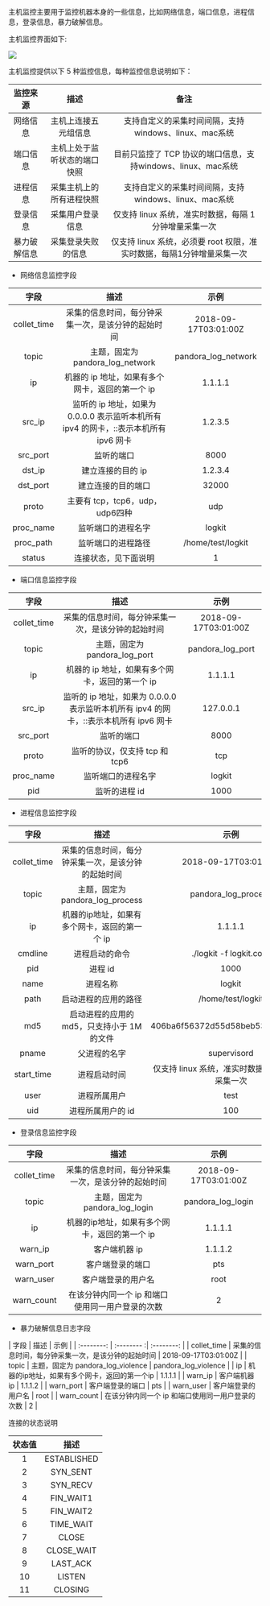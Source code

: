 主机监控主要用于监控机器本身的一些信息，比如网络信息，端口信息，进程信息，登录信息，暴力破解信息。

主机监控界面如下:

![](https://dn-odum9helk.qbox.me/FjmFCIdakNdFkbV-STdzCJAlCc74)

主机监控提供以下 5 种监控信息，每种监控信息说明如下：

| 监控来源 | 描述       | 备注      |
| :--------: | :--------: | :--------: |
| 网络信息  | 主机上连接五元组信息    | 支持自定义的采集时间间隔，支持windows、linux、mac系统     |
| 端口信息  | 主机上处于监听状态的端口快照    | 目前只监控了 TCP 协议的端口信息，支持windows、linux、mac系统   |
| 进程信息  | 采集主机上的所有进程快照    |  支持自定义的采集时间间隔，支持windows、linux、mac系统  |
| 登录信息  | 采集用户登录信息    | 仅支持 linux 系统，准实时数据，每隔 1 分钟增量采集一次   |
| 暴力破解信息  | 采集登录失败的信息    | 仅支持 linux 系统，必须要 root 权限，准实时数据，每隔1分钟增量采集一次   |  

* 网络信息监控字段

| 字段 | 描述       | 示例      |
| :--------: | :--------: | :--------: |
| collet_time  | 采集的信息时间，每分钟采集一次，是该分钟的起始时间    | 2018-09-17T03:01:00Z     |
| topic  | 主题，固定为 pandora_log_network    | pandora_log_network   |
| ip  | 机器的 ip 地址，如果有多个网卡，返回的第一个 ip    |  1.1.1.1  |
| src_ip  | 监听的 ip 地址，如果为 0.0.0.0 表示监听本机所有 ipv4 的网卡，::表示本机所有 ipv6 网卡    | 1.2.3.5   |
| src_port  | 监听的端口    | 8000   |
| dst_ip  | 建立连接的目的 ip    | 1.2.3.4   |
| dst_port  | 建立连接的目的端口    | 32000   |
| proto  | 主要有 tcp，tcp6，udp，udp6四种    | udp   |
| proc_name  | 监听端口的进程名字    | logkit   |
| proc_path  | 监听端口的进程路径    | /home/test/logkit   |
| status  | 连接状态，见下面说明    | 1   |


* 端口信息监控字段

| 字段 | 描述       | 示例      |
| :--------: | :--------: | :--------: |
| collet_time  | 采集的信息时间，每分钟采集一次，是该分钟的起始时间    | 2018-09-17T03:01:00Z     |
| topic  | 主题，固定为 pandora_log_port    | pandora_log_port   |
| ip  | 机器的 ip 地址，如果有多个网卡，返回的第一个 ip    |  1.1.1.1  |
| src_ip  | 监听的 ip 地址，如果为 0.0.0.0 表示监听本机所有 ipv4 的网卡，::表示本机所有 ipv6 网卡    | 127.0.0.1   |
| src_port  | 监听的端口    | 8000   |
| proto  | 监听的协议，仅支持 tcp 和 tcp6    | tcp   |
| proc_name  | 监听端口的进程名字    | logkit   |
| pid  | 监听的进程 id    | 1000   |

* 进程信息监控字段

| 字段 | 描述       | 示例      |
| :--------: | :--------: | :--------: |
| collet_time  | 采集的信息时间，每分钟采集一次，是该分钟的起始时间    | 2018-09-17T03:01:00Z     |
| topic  | 主题，固定为 pandora_log_process    | pandora_log_process   |
| ip  | 机器的ip地址，如果有多个网卡，返回的第一个 ip    |  1.1.1.1  |
| cmdline  | 进程启动的命令    | ./logkit -f logkit.conf   |
| pid  | 进程 id    | 1000  |
| name  | 进程名称    | logkit   |
| path  | 启动进程的应用的路径    | /home/test/logkit   |
| md5  | 启动进程的应用的 md5，只支持小于 1M的文件    | 406ba6f56372d55d58beb532ee7195d0   |
| pname  | 父进程的名字    | supervisord   |
| start_time  | 进程启动时间    | 仅支持 linux 系统，准实时数据，每隔1分钟采集一次   |
| user  | 进程所属用户    | test   |
| uid  | 进程所属用户的 id    | 100  |

* 登录信息监控字段

| 字段 | 描述       | 示例      |
| :--------: | :--------: | :--------: |
| collet_time  | 采集的信息时间，每分钟采集一次，是该分钟的起始时间    | 2018-09-17T03:01:00Z     |
| topic  | 主题，固定为 pandora_log_login    | pandora_log_login   |
| ip  | 机器的ip地址，如果有多个网卡，返回的第一个 ip    |  1.1.1.1  |
| warn_ip  | 客户端机器 ip    | 1.1.1.2   |
| warn_port  | 客户端登录的端口    | pts   |
| warn_user  | 客户端登录的用户名    | root   |
| warn_count  | 在该分钟内同一个 ip 和端口使用同一用户登录的次数    | 2   |

* 暴力破解信息日志字段

| 字段 | 描述       | 示例      |
| :--------: | :-------- :| :--------: |
| collet_time  | 采集的信息时间，每分钟采集一次，是该分钟的起始时间    | 2018-09-17T03:01:00Z     |
| topic  | 主题，固定为 pandora_log_violence    | pandora_log_violence   |
| ip  | 机器的ip地址，如果有多个网卡，返回的第一个ip    |  1.1.1.1  |
| warn_ip  | 客户端机器 ip    | 1.1.1.2   |
| warn_port  | 客户端登录的端口    | pts   |
| warn_user  | 客户端登录的用户名    | root   |
| warn_count  | 在该分钟内同一个 ip 和端口使用同一用户登录的次数    | 2   |

连接的状态说明

| 状态值 | 描述       | 
| :--------: | :--------: |
| 1  | ESTABLISHED    |
| 2  | SYN_SENT    |
| 3  | SYN_RECV    |
| 4  | FIN_WAIT1    |
| 5  | FIN_WAIT2    |
| 6  | TIME_WAIT    |
| 7  | CLOSE    |
| 8  | CLOSE_WAIT    |
| 9  | LAST_ACK    |
| 10  | LISTEN    |
| 11  | CLOSING    |
